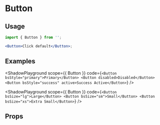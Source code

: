 
# Button

<Description of={Button} />

## Usage

```jsx
import { Button } from '';

<Button>Click default</Button>;
```

## Examples

<ShadowPlayground
  scope={{ Button }}
  code={`
<Button bsStyle="primary">Primary</Button>
<Button disabled>Disabled</Button>
<Button bsStyle="success" active>Success Active</Button>
`}
/>

<ShadowPlayground
  scope={{ Button }}
  code={`
<Button bsSize="lg">Large</Button>
<Button bsSize="sm">Small</Button>
<Button bsSize="xs">Extra Small</Button>
`}
/>

## Props

<Props of={Button} />

